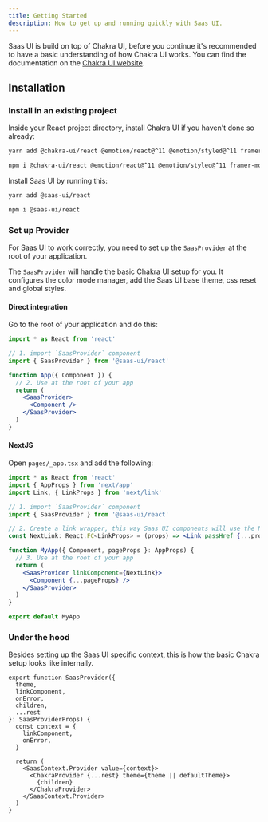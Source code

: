 ```yaml
---
title: Getting Started
description: How to get up and running quickly with Saas UI.
---
```


Saas UI is build on top of Chakra UI, before you continue it's recommended to have a basic understanding of how Chakra UI works. You can find the documentation on the [Chakra UI website](https://www.chakra-ui.com/docs).

## Installation

### Install in an existing project

Inside your React project directory, install Chakra UI if you haven't done so already:

```bash
yarn add @chakra-ui/react @emotion/react@^11 @emotion/styled@^11 framer-motion@^6
```

```bash
npm i @chakra-ui/react @emotion/react@^11 @emotion/styled@^11 framer-motion@^6
```

Install Saas UI by running this:

```bash
yarn add @saas-ui/react
```

```bash
npm i @saas-ui/react
```

### Set up Provider

For Saas UI to work correctly, you need to set up the `SaasProvider` at the
root of your application.

The `SaasProvider` will handle the basic Chakra UI setup for you. It configures the color mode manager,
add the Saas UI base theme, css reset and global styles.

#### Direct integration

Go to the root of your application and do this:

```jsx live=false
import * as React from 'react'

// 1. import `SaasProvider` component
import { SaasProvider } from '@saas-ui/react'

function App({ Component }) {
  // 2. Use at the root of your app
  return (
    <SaasProvider>
      <Component />
    </SaasProvider>
  )
}
```

#### NextJS

Open `pages/_app.tsx` and add the following:

```jsx live=false
import * as React from 'react'
import { AppProps } from 'next/app'
import Link, { LinkProps } from 'next/link'

// 1. import `SaasProvider` component
import { SaasProvider } from '@saas-ui/react'

// 2. Create a link wrapper, this way Saas UI components will use the Next router.
const NextLink: React.FC<LinkProps> = (props) => <Link passHref {...props} />

function MyApp({ Component, pageProps }: AppProps) {
  // 3. Use at the root of your app
  return (
    <SaasProvider linkComponent={NextLink}>
      <Component {...pageProps} />
    </SaasProvider>
  )
}

export default MyApp
```

### Under the hood

Besides setting up the Saas UI specific context, this is how the basic Chakra setup looks like internally.

```tsx
export function SaasProvider({
  theme,
  linkComponent,
  onError,
  children,
  ...rest
}: SaasProviderProps) {
  const context = {
    linkComponent,
    onError,
  }

  return (
    <SaasContext.Provider value={context}>
      <ChakraProvider {...rest} theme={theme || defaultTheme}>
        {children}
      </ChakraProvider>
    </SaasContext.Provider>
  )
}
```
